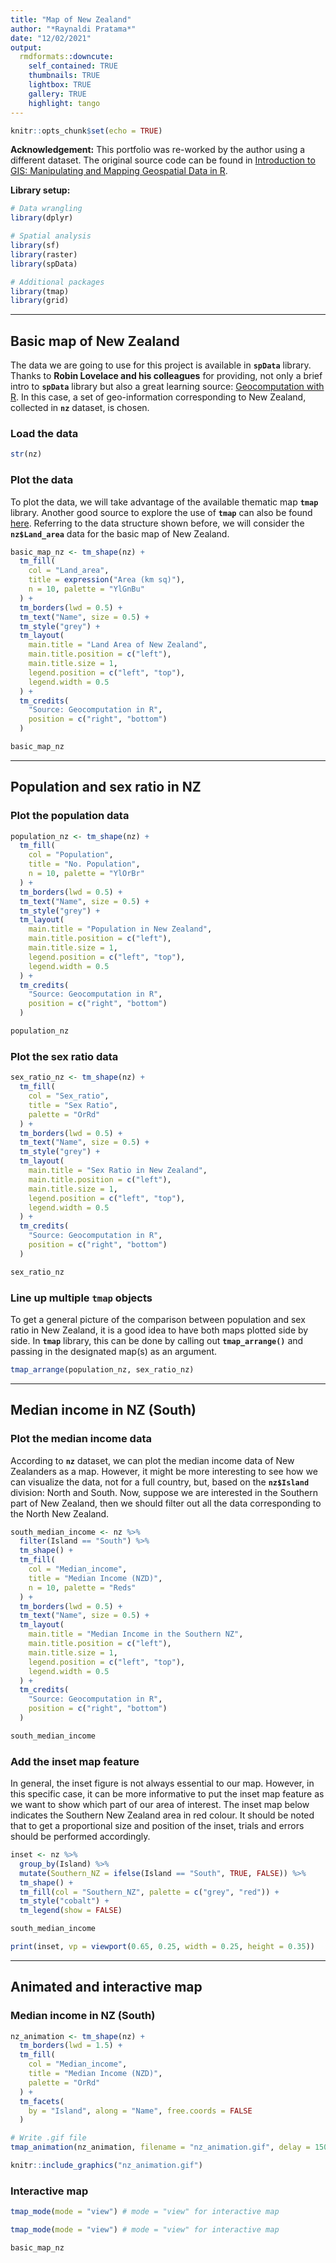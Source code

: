 ```yaml
---
title: "Map of New Zealand"
author: "*Raynaldi Pratama*"
date: "12/02/2021"
output: 
  rmdformats::downcute:
    self_contained: TRUE
    thumbnails: TRUE
    lightbox: TRUE
    gallery: TRUE
    highlight: tango
---
```


```r
knitr::opts_chunk$set(echo = TRUE)
```

**Acknowledgement:** This portfolio was re-worked by the author using a different dataset. The original source code can be found in [Introduction to GIS: Manipulating and Mapping Geospatial Data in R](https://atlan.com/courses/introduction-to-gis-r/).

**Library setup:**

```r
# Data wrangling
library(dplyr)

# Spatial analysis
library(sf)
library(raster)
library(spData)

# Additional packages
library(tmap)
library(grid)
```

***

## Basic map of New Zealand

The data we are going to use for this project is available in **`spData`** library. Thanks to **Robin Lovelace and his colleagues** for providing, not only a brief intro to **`spData`** library but also a great learning source: [Geocomputation with R](https://geocompr.robinlovelace.net/). In this case, a set of geo-information corresponding to New Zealand, collected in **`nz`** dataset, is chosen.

### Load the data

```r
str(nz)
```

### Plot the data

To plot the data, we will take advantage of the available thematic map **`tmap`** library. Another good source to explore the use of **`tmap`** can also be found [here](http://zevross.com/blog/2018/10/02/creating-beautiful-demographic-maps-in-r-with-the-tidycensus-and-tmap-packages/). Referring to the data structure shown before, we will consider the **`nz$Land_area`** data for the basic map of New Zealand.

```r
basic_map_nz <- tm_shape(nz) +
  tm_fill(
    col = "Land_area",
    title = expression("Area (km sq)"),
    n = 10, palette = "YlGnBu"
  ) +
  tm_borders(lwd = 0.5) +
  tm_text("Name", size = 0.5) +
  tm_style("grey") +
  tm_layout(
    main.title = "Land Area of New Zealand",
    main.title.position = c("left"),
    main.title.size = 1,
    legend.position = c("left", "top"),
    legend.width = 0.5
  ) +
  tm_credits(
    "Source: Geocomputation in R",
    position = c("right", "bottom")
  )

basic_map_nz
```

***

## Population and sex ratio in NZ

### Plot the population data

```r
population_nz <- tm_shape(nz) +
  tm_fill(
    col = "Population",
    title = "No. Population",
    n = 10, palette = "YlOrBr"
  ) +
  tm_borders(lwd = 0.5) +
  tm_text("Name", size = 0.5) +
  tm_style("grey") +
  tm_layout(
    main.title = "Population in New Zealand",
    main.title.position = c("left"),
    main.title.size = 1,
    legend.position = c("left", "top"),
    legend.width = 0.5
  ) +
  tm_credits(
    "Source: Geocomputation in R",
    position = c("right", "bottom")
  )

population_nz
```

### Plot the sex ratio data

```r
sex_ratio_nz <- tm_shape(nz) +
  tm_fill(
    col = "Sex_ratio",
    title = "Sex Ratio",
    palette = "OrRd"
  ) +
  tm_borders(lwd = 0.5) +
  tm_text("Name", size = 0.5) +
  tm_style("grey") +
  tm_layout(
    main.title = "Sex Ratio in New Zealand",
    main.title.position = c("left"),
    main.title.size = 1,
    legend.position = c("left", "top"),
    legend.width = 0.5
  ) +
  tm_credits(
    "Source: Geocomputation in R",
    position = c("right", "bottom")
  )

sex_ratio_nz
```

### Line up multiple **`tmap`** objects

To get a general picture of the comparison between population and sex ratio in New Zealand, it is a good idea to have both maps plotted side by side. In **`tmap`** library, this can be done by calling out **`tmap_arrange()`** and passing in the designated map(s) as an argument.

```r
tmap_arrange(population_nz, sex_ratio_nz)
```

***

## Median income in NZ (South)

### Plot the median income data

According to **`nz`** dataset, we can plot the median income data of New Zealanders as a map. However, it might be more interesting to see how we can visualize the data, not for a full country, but, based on the **`nz$Island`** division: North and South. Now, suppose we are interested in the Southern part of New Zealand, then we should filter out all the data corresponding to the North New Zealand.

```r
south_median_income <- nz %>%
  filter(Island == "South") %>%
  tm_shape() +
  tm_fill(
    col = "Median_income",
    title = "Median Income (NZD)",
    n = 10, palette = "Reds"
  ) +
  tm_borders(lwd = 0.5) +
  tm_text("Name", size = 0.5) +
  tm_layout(
    main.title = "Median Income in the Southern NZ",
    main.title.position = c("left"),
    main.title.size = 1,
    legend.position = c("left", "top"),
    legend.width = 0.5
  ) +
  tm_credits(
    "Source: Geocomputation in R",
    position = c("right", "bottom")
  )

south_median_income
```

### Add the inset map feature

In general, the inset figure is not always essential to our map. However, in this specific case, it can be more informative to put the inset map feature as we want to show which part of our area of interest. The inset map below indicates the Southern New Zealand area in red colour. It should be noted that to get a proportional size and position of the inset, trials and errors should be performed accordingly.

```r
inset <- nz %>%
  group_by(Island) %>%
  mutate(Southern_NZ = ifelse(Island == "South", TRUE, FALSE)) %>%
  tm_shape() +
  tm_fill(col = "Southern_NZ", palette = c("grey", "red")) +
  tm_style("cobalt") +
  tm_legend(show = FALSE)

south_median_income

print(inset, vp = viewport(0.65, 0.25, width = 0.25, height = 0.35))
```

***

## Animated and interactive map

### Median income in NZ (South)

```r
nz_animation <- tm_shape(nz) +
  tm_borders(lwd = 1.5) +
  tm_fill(
    col = "Median_income",
    title = "Median Income (NZD)",
    palette = "OrRd"
  ) +
  tm_facets(
    by = "Island", along = "Name", free.coords = FALSE
  )
```

```r
# Write .gif file
tmap_animation(nz_animation, filename = "nz_animation.gif", delay = 150)
```

```r
knitr::include_graphics("nz_animation.gif")
```

### Interactive map

```r
tmap_mode(mode = "view") # mode = "view" for interactive map
```

```r
tmap_mode(mode = "view") # mode = "view" for interactive map
```

```r
basic_map_nz
```
